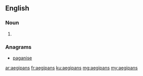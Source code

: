 ==English==

===Noun===
{{head|en|plural}}

# {{plural of|aegipan|lang=en|nocat=1}}

===Anagrams===
* [[paganise#English|paganise]]

[[ar:aegipans]]
[[fr:aegipans]]
[[ku:aegipans]]
[[mg:aegipans]]
[[my:aegipans]]